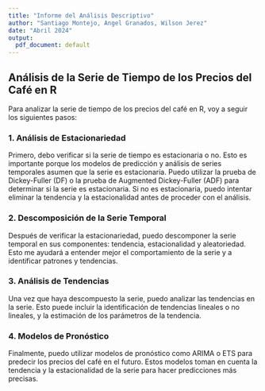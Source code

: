 ```yaml
---
title: "Informe del Análisis Descriptivo"
author: "Santiago Montejo, Angel Granados, Wilson Jerez"
date: "Abril 2024"
output:
  pdf_document: default
---
```


## Análisis de la Serie de Tiempo de los Precios del Café en R

Para analizar la serie de tiempo de los precios del café en R, voy a seguir los siguientes pasos:

### 1. Análisis de Estacionariedad

Primero, debo verificar si la serie de tiempo es estacionaria o no. Esto es importante porque los modelos de predicción y análisis de series temporales asumen que la serie es estacionaria. Puedo utilizar la prueba de Dickey-Fuller (DF) o la prueba de Augmented Dickey-Fuller (ADF) para determinar si la serie es estacionaria. Si no es estacionaria, puedo intentar eliminar la tendencia y la estacionalidad antes de proceder con el análisis.

### 2. Descomposición de la Serie Temporal

Después de verificar la estacionariedad, puedo descomponer la serie temporal en sus componentes: tendencia, estacionalidad y aleatoriedad. Esto me ayudará a entender mejor el comportamiento de la serie y a identificar patrones y tendencias.

### 3. Análisis de Tendencias

Una vez que haya descompuesto la serie, puedo analizar las tendencias en la serie. Esto puede incluir la identificación de tendencias lineales o no lineales, y la estimación de los parámetros de la tendencia.

### 4. Modelos de Pronóstico

Finalmente, puedo utilizar modelos de pronóstico como ARIMA o ETS para predecir los precios del café en el futuro. Estos modelos toman en cuenta la tendencia y la estacionalidad de la serie para hacer predicciones más precisas.